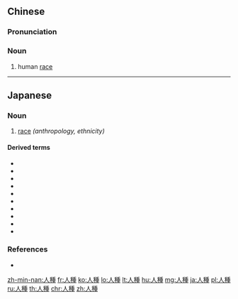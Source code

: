 {{also|人种}}
==Chinese==
{{zh-forms|s=人种}}
{{wikipedia|lang=zh}}

===Pronunciation===
{{zh-pron
|m=rénzhǒng
|c=jan4 zung2
|h=pfs=ngìn-chúng
|mn=zz,kh:jîn-chióng/xm,qz,tp:lîn-chióng/zz,twvk:jîn-chéng/twvt,xm:lîn-chéng/qz,twd:lâng-chéng
|cat=n
}}

===Noun===
{{zh-noun}}

# human [[race]]

----

==Japanese==
{{ja-kanjitab|じん|しゅ|yomi=on}}

===Noun===
{{ja-noun|じんしゅ}}

# [[race]] ''(anthropology, ethnicity)''

====Derived terms====
* {{ja-l|異人種}}
* {{ja-l|黄色人種}}
* {{ja-l|黒色人種}}
* {{ja-l|食人種}}
* {{ja-l|同人種}}
* {{ja-l|白色人種}}
* {{ja-l|白人種}}
* {{ja-l|人食い人種}}
* {{ja-l|蒙古人種}}
* {{ja-r|有色人種|ゆうしょくじんしゅ}}

===References===
* {{R:Shogakukan}}

[[zh-min-nan:人種]]
[[fr:人種]]
[[ko:人種]]
[[lo:人種]]
[[lt:人種]]
[[hu:人種]]
[[mg:人種]]
[[ja:人種]]
[[pl:人種]]
[[ru:人種]]
[[th:人種]]
[[chr:人種]]
[[zh:人種]]